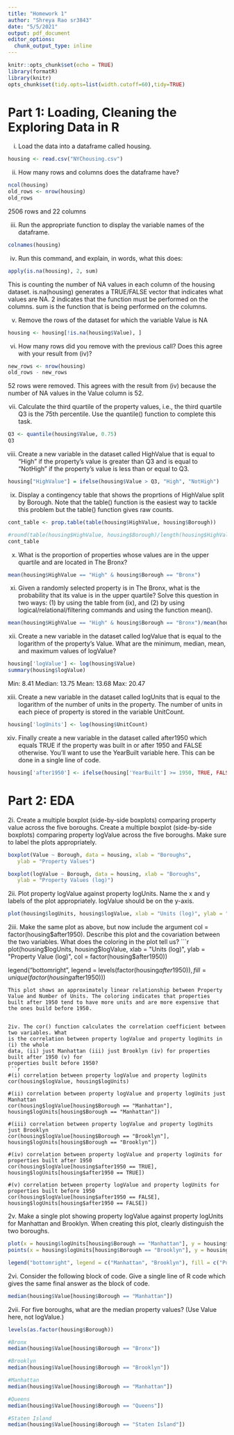 ---
title: "Homework 1"
author: "Shreya Rao sr3843"
date: "5/5/2021"
output: pdf_document
editor_options: 
  chunk_output_type: inline
---

```{r setup, include=FALSE}
knitr::opts_chunk$set(echo = TRUE)
library(formatR)
library(knitr)
opts_chunk$set(tidy.opts=list(width.cutoff=60),tidy=TRUE)
```

# Part 1: Loading, Cleaning the Exploring Data in R

i. Load the data into a dataframe called housing.
```{r }
housing <- read.csv("NYChousing.csv")
```


ii. How many rows and columns does the dataframe have?
```{r}
ncol(housing)
old_rows <- nrow(housing)
old_rows
```
2506 rows and  22 columns


iii. Run the appropriate function to display the variable names of the dataframe.
```{r}
colnames(housing)
```


iv. Run this command, and explain, in words, what this does:
```{r}
apply(is.na(housing), 2, sum)
```
This is counting the number of NA values in each column of the housing dataset. 
is.na(housing) generates a TRUE/FALSE vector that indicates what values are NA. 2 indicates that the function must be performed on the columns. sum is the function that is being performed on the columns.


v. Remove the rows of the dataset for which the variable Value is NA
```{r}
housing <- housing[!is.na(housing$Value), ]
```


vi. How many rows did you remove with the previous call? Does this agree with your result from (iv)?
```{r}
new_rows <- nrow(housing)
old_rows - new_rows
```
52 rows were removed. This agrees with the result from (iv) because the number of NA values in the Value column is 52. 


vii. Calculate the third quartile of the property values, i.e., the third quartile Q3 is the 75th percentile. Use the quantile() function to complete this task.
```{r}
Q3 <- quantile(housing$Value, 0.75)
Q3
```


viii. Create a new variable in the dataset called HighValue that is equal to “High” if the property’s value is greater than Q3 and is equal to “NotHigh” if the property’s value is less than or equal to Q3.
```{r}
housing["HighValue"] = ifelse(housing$Value > Q3, "High", "NotHigh")
```


ix. Display a contingency table that shows the proprtions of HighValue split by Borough. Note that the table() function is the easiest way to tackle this problem but the table() function gives raw counts.
```{r}
cont_table <- prop.table(table(housing$HighValue, housing$Borough))

#round(table(housing$HighValue, housing$Borough)/length(housing$HighValue), 7)
cont_table
```


x. What is the proportion of properties whose values are in the upper quartile and are located in The Bronx?
```{r}
mean(housing$HighValue == "High" & housing$Borough == "Bronx")
```


xi. Given a randomly selected property is in The Bronx, what is the probability that its value is in the upper quartile? Solve this question in two ways: (1) by using the table from (ix), and (2) by using logical/relational/filtering commands and using the function mean().
```{r}
mean(housing$HighValue == "High" & housing$Borough == "Bronx")/mean(housing$Borough == "Bronx")
```


xii. Create a new variable in the dataset called logValue that is equal to the logarithm of the property’s Value. What are the minimum, median, mean, and maximum values of logValue?
```{r}
housing['logValue'] <- log(housing$Value)
summary(housing$logValue)
```
Min: 8.41
Median: 13.75
Mean: 13.68
Max: 20.47


xiii. Create a new variable in the dataset called logUnits that is equal to the logarithm of the number of units in the property. The number of units in each piece of property is stored in the variable UnitCount.
```{r}
housing['logUnits'] <- log(housing$UnitCount)
```


xiv. Finally create a new variable in the dataset called after1950 which equals TRUE if the property was built in or after 1950 and FALSE otherwise. You’ll want to use the YearBuilt variable here. This can be done in a single line of code.
```{r}
housing['after1950'] <- ifelse(housing['YearBuilt'] >= 1950, TRUE, FALSE)
```


# Part 2: EDA

2i. Create a multiple boxplot (side-by-side boxplots) comparing property value across the five boroughs. Create a multiple boxplot (side-by-side boxplots) comparing property logValue across the five boroughs. Make sure to label the plots appropriately.
```{r}
boxplot(Value ~ Borough, data = housing, xlab = "Boroughs",
   ylab = "Property Values")

boxplot(logValue ~ Borough, data = housing, xlab = "Boroughs",
   ylab = "Property Values (log)")
```


2ii. Plot property logValue against property logUnits. Name the x and y labels of the
plot appropriately. logValue should be on the y-axis.
```{r}
plot(housing$logUnits, housing$logValue, xlab = "Units (log)", ylab = "Property Value (log)")
```


2iii. Make the same plot as above, but now include the argument col = factor(housing$after1950).
Describe this plot and the covariation between the two variables. What does the coloring in the plot tell us?
```{r}
plot(housing$logUnits, housing$logValue, xlab = "Units (log)", ylab = "Property Value (log)", col = factor(housing$after1950))

legend("bottomright", legend = levels(factor(housing$after1950)), fill
= unique(factor(housing$after1950)))
```
This plot shows an approximately linear relationship between Property Value and Number of Units. The coloring indicates that properties built after 1950 tend to have more units and are more expensive that the ones build before 1950. 


2iv. The cor() function calculates the correlation coefficient between two variables. What
is the correlation between property logValue and property logUnits in (i) the whole
data, (ii) just Manhattan (iii) just Brooklyn (iv) for properties built after 1950 (v) for
properties built before 1950?
```{r}
#(i) correlation between property logValue and property logUnits
cor(housing$logValue, housing$logUnits)

#(ii) correlation between property logValue and property logUnits just Manhattan
cor(housing$logValue[housing$Borough == "Manhattan"], housing$logUnits[housing$Borough == "Manhattan"])

#(iii) correlation between property logValue and property logUnits just Brooklyn
cor(housing$logValue[housing$Borough == "Brooklyn"], housing$logUnits[housing$Borough == "Brooklyn"])

#(iv) correlation between property logValue and property logUnits for properties built after 1950
cor(housing$logValue[housing$after1950 == TRUE], housing$logUnits[housing$after1950 == TRUE])

#(v) correlation between property logValue and property logUnits for properties built before 1950
cor(housing$logValue[housing$after1950 == FALSE], housing$logUnits[housing$after1950 == FALSE])
```


2v. Make a single plot showing property logValue against property logUnits for Manhattan and Brooklyn. When creating this plot, clearly distinguish the two boroughs.
```{r}
plot(x = housing$logUnits[housing$Borough == "Manhattan"], y = housing$logValue[housing$Borough == "Manhattan"], col="Purple", xlab = "Property Values (log)", ylab = "Units (log)")
points(x = housing$logUnits[housing$Borough == "Brooklyn"], y = housing$logValue[housing$Borough == "Brooklyn"], col="Blue")

legend("bottomright", legend = c("Manhattan", "Brooklyn"), fill = c("Purple", "Blue"))
```


2vi. Consider the following block of code. Give a single line of R code which gives the same
final answer as the block of code. 
```{r}
median(housing$Value[housing$Borough == "Manhattan"])
```


2vii. For five boroughs, what are the median property values? (Use Value here, not
logValue.)
```{r}
levels(as.factor(housing$Borough))

#Bronx
median(housing$Value[housing$Borough == "Bronx"])

#Brooklyn
median(housing$Value[housing$Borough == "Brooklyn"])

#Manhattan
median(housing$Value[housing$Borough == "Manhattan"])

#Queens
median(housing$Value[housing$Borough == "Queens"])

#Staten Island
median(housing$Value[housing$Borough == "Staten Island"])
```


